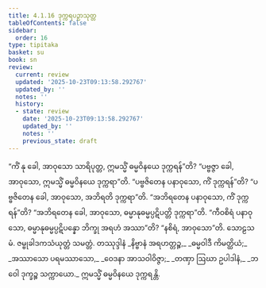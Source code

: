 ```yaml
---
title: 4.1.16 ဒုက္ကရပဉှာသုတ္တ
tableOfContents: false
sidebar:
  order: 16
type: tipitaka
basket: su
book: sn
review:
  current: review
  updated: '2025-10-23T09:13:58.292767'
  updated_by: ''
  notes: ''
  history:
  - state: review
    date: '2025-10-23T09:13:58.292767'
    updated_by: ''
    notes: ''
    previous_state: draft
---
```



<ReviewStatus review={frontmatter.review} showDetails={true} />

<HypothesisAnnotation frontmatter={frontmatter} />

<DynamicBreadcrumb />

<Division number="329" book="sn" e="ch" v="18" p="327">

<Paragraph number="1358" book="sn">
“ကိံ နု ခေါ, အာဝုသော သာရိပုတ္တ, ဣမသ္မိံ ဓမ္မဝိနယေ ဒုက္ကရန်”တိ? “ပဗ္ဗဇ္ဇာ ခေါ, အာဝုသော, ဣမသ္မိံ ဓမ္မဝိနယေ ဒုက္ကရာ”တိ. “ပဗ္ဗဇိတေန ပနာဝုသော, ကိံ ဒုက္ကရန်”တိ? “ပဗ္ဗဇိတေန ခေါ, အာဝုသော, အဘိရတိ ဒုက္ကရာ”တိ. “အဘိရတေန ပနာဝုသော, ကိံ ဒုက္ကရန်”တိ? “အဘိရတေန ခေါ, အာဝုသော, ဓမ္မာနုဓမ္မပ္ပဋိပတ္တိ ဒုက္ကရာ”တိ. “ကီဝစိရံ ပနာဝုသော, ဓမ္မာနုဓမ္မပ္ပဋိပန္နော ဘိက္ခု အရဟံ အဿာ”တိ? “နစိရံ, အာဝုသော”တိ.

</Paragraph>
</Division>

<Paragraph number="1359" type="center" book="sn">
သောဠသမံ.



</Paragraph>

<Paragraph number="1360" type="center" book="sn">
ဇမ္ဗုခါဒကသံယုတ္တံ သမတ္တံ.



</Paragraph>

<Paragraph number="1361" type="center" book="sn">
တဿုဒ္ဒါနံ


</Paragraph>

<Paragraph number="1362" type="verses" book="sn">
_နိဗ္ဗာနံ အရဟတ္တဉ္စ,_  
_ဓမ္မဝါဒီ ကိမတ္ထိယံ;_  
_အဿာသော ပရမဿာသော,_  
_ဝေဒနာ အာသဝါဝိဇ္ဇာ;_  
_တဏှာ ဩဃာ ဥပါဒါနံ,_  
_ဘဝေါ ဒုက္ခဉ္စ သက္ကာယော._  


</Paragraph>

<Paragraph number="1363" type="center" book="sn">
ဣမသ္မိံ ဓမ္မဝိနယေ ဒုက္ကရန္တိ.
</Paragraph>